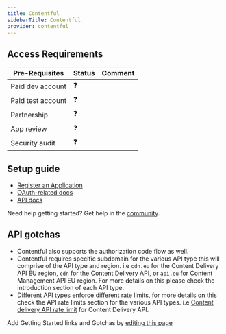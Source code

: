 ```yaml
---
title: Contentful
sidebarTitle: Contentful
provider: contentful
---
```



<Overview />
<PreBuiltTooling provider={providers[pageMetadata.provider]} />
<PreBuiltUseCases />

## Access Requirements
| Pre-Requisites | Status | Comment|
| - | - | - |
| Paid dev account | ❓ |  |
| Paid test account | ❓ |  |
| Partnership | ❓ | |
| App review | ❓ |  |
| Security audit | ❓ | |



## Setup guide

-   [Register an Application](https://app.contentful.com/account/profile/developers/applications)
-   [OAuth-related docs](https://www.contentful.com/developers/docs/extensibility/oauth/)
-   [API docs](https://www.contentful.com/developers/docs/references/)

<Tip>Need help getting started? Get help in the [community](https://nango.dev/slack).</Tip>

## API gotchas
-   Contentful also supports the authorization code flow as well.
-   Contentful requires specific subdomain for the various API type this will comprise of the API type and region. i.e `cdn.eu` for the Content Delivery API EU region, `cdn` for the Content Delivery API, or `api.eu` for Content Management API EU region. For more details on this please check the introduction section of each API type.
-   Different API types enforce different rate limits, for more details on this check the API rate limits section for the various API types. i.e [Content delivery API rate limit](https://www.contentful.com/developers/docs/references/content-delivery-api/#/introduction/api-rate-limits) for Content Delivery API.

<Note>Add Getting Started links and Gotchas by [editing this page](https://github.com/nangohq/nango/tree/master/docs-v2/integrations/all/contentful.mdx)</Note>
